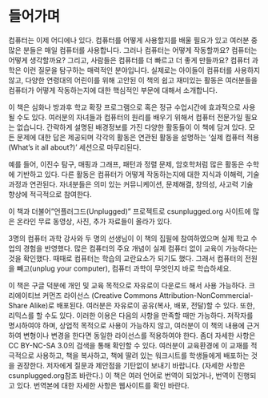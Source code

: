 # 들어가며 {-}

컴퓨터는 이제 어디에나 있다. 컴퓨터를 어떻게 사용할지를 배울 필요가 있고 여러분 중 많은 분들은 매일 컴퓨터를 사용합니다. 그러나 컴퓨터는 어떻게 작동할까요? 컴퓨터는 어떻게 생각할까요? 그리고, 사람들은 컴퓨터를 더 빠르고 더 좋게 만들까요? 컴퓨터 과학은 이런 질문을 탐구하는 매력적인 분야입니다. 실제로는 아이들이 컴퓨터를 사용하지 않고, 다양한 연령대의 어린이를 위해 고안된 이 책의 쉽고 재미있는 활동은 여러분들을 컴퓨터가 어떻게 작동하는지에 대한 핵심적인 부문에 대해서 소개합니다.

이 책은 심화나 방과후 학교 확장 프로그램으로 혹은 정규 수업시간에 효과적으로 사용될 수도 있다. 여러분의 자녀들과 컴퓨터의 원리를 배우기 위해서 컴퓨터 전문가일 필요는 없습니다. 간략하게 설명된 배경정보를 가진 다양한 활동들이 이 책에 담겨 있다. 모든 문제에 대한 답은 제공되며 각각의 활동은 연관된 활동을 설명하는 '실제 컴퓨터 적용 (What's it all about?)' 세션으로 마무리된다.

예를 들어, 이진수 탐구, 매핑과 그래프, 패턴과 정렬 문제, 암호학처럼 많은 활동은 수학에 기반하고 있다. 다른 활동은 컴퓨터가 어떻게 작동하는지에 대한 지식과 이해력, 기술 과정과 연관된다. 자녀분들은 의미 있는 커뮤니케이션, 문제해결, 창의성, 사고력 기술 향상에 적극적으로 참여한다.

이 책과 더불어"언플러그드(Unplugged)" 프로젝트로 csunplugged.org 사이트에 많은 온라인 무료 동영상, 사진, 추가 자료들이 올라가 있다.

3명의 컴퓨터 과학 강사와 두 명의 선생님이 이 책의 집필에 참여하였으며 실제 학교 수업의 경험을 반영했다. 많은 컴퓨터의 주요 개념이 실제 컴퓨터 없이 교육이 가능하다는 것을 확인했다. 때때로 컴퓨터는 학습의 교란요소가 되기도 했다. 그래서 컴퓨터의 전원을 빼고(unplug your computer), 컴퓨터 과학이 무엇인지 바로 학습하세요.

이 책은 구글 덕분에 개인 및 교육 목적으로 자유로이 다운로드 해서 사용 가능하다. 크리에이티브 커먼즈 라이선스 (Creative Commons Attribution-NonCommercial-Share Alike)로 배포된다. 여러분은 자유로이 공유(복사, 배포, 전달)할 수 있다. 또한, 리믹스를 할 수도 있다. 이러한 이용은 다음의 사항을 만족할 때만 가능하다. 저작자를 명시하여야 하며, 상업적 목적으로 사용이 가능하지 않고, 여러분이 이 책의 내용에 근거하여 변형이나 변경을 한다면 동일한 라이선스를 적용하여야 한다. 좀더 자세한 사항은 CC BY-NC-SA 3.0의 검색을 통해 확인할 수 있다.
여러분이 교육환경에 이 교재를 적극적으로 사용하고, 책을 복사하고, 책에 딸려 있는 워크시트를 학생들에게 배포하는 것을 권장한다. 저자에게 질문과 제안점을 기탄없이 보내기 바랍니다. (자세한 사항은 csunplugged.org참조 바란다.) 이 책은 여러 언어로 번역이 되었거나, 번역이 진행되고 있다. 번역본에 대한 자세한 사항은 웹사이트를 확인 바란다.

